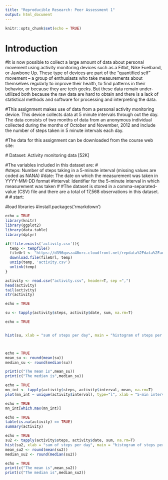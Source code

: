 ```yaml
---
title: "Reproducible Research: Peer Assessment 1"
output: html_document
---
```


```r
knitr::opts_chunk$set(echo = TRUE)
```


# Introduction

#It is now possible to collect a large amount of data about personal movement using activity monitoring devices such as a Fitbit, Nike Fuelband, or Jawbone Up. These type of devices are part of the “quantified self” movement – a group of enthusiasts who take measurements about themselves regularly to improve their health, to find patterns in their behavior, or because they are tech geeks. But these data remain under-utilized both because the raw data are hard to obtain and there is a lack of statistical methods and software for processing and interpreting the data.

#This assignment makes use of data from a personal activity monitoring device. This device collects data at 5 minute intervals through out the day. The data consists of two months of data from an anonymous individual collected during the months of October and November, 2012 and include the number of steps taken in 5 minute intervals each day.

#The data for this assignment can be downloaded from the course web site:
  
 # Dataset: Activity monitoring data [52K]

#The variables included in this dataset are:
#   
#steps: Number of steps taking in a 5-minute interval (missing values are coded as NA\color{red}{\verb|NA|}NA)
#date: The date on which the measurement was taken in YYYY-MM-DD format
#interval: Identifier for the 5-minute interval in which measurement was taken
# 
#The dataset is stored in a comma-separated-value (CSV) file and there are a total of 17,568 observations in this dataset.
# 
# start:
  
#load libraries
#install.packages('rmarkdown')

```r

echo = TRUE
library(knitr)
library(ggplot2)
library(data.table)
library(dplyr)

if(!file.exists('activity.csv')){
  temp <- tempfile()
  fileUrl <- "https://d396qusza40orc.cloudfront.net/repdata%2Fdata%2Factivity.zip"
  download.file(fileUrl, temp)
  unzip(temp, 'activity.csv')
  unlink(temp)
}

activity <- read.csv("activity.csv", header=T, sep =",")
head(activity)
tail(activity)
str(activity)

echo = TRUE

su <- tapply(activity$steps, activity$date, sum, na.rm=T)

echo = TRUE


hist(su, xlab = "sum of steps per day", main = "histogram of steps per day")



echo = TRUE
mean_su <- round(mean(su))
median_su <- round(median(su))

print(c("The mean is",mean_su))
print(c("The median is",median_su))

echo = TRUE
mn_int <- tapply(activity$steps, activity$interval, mean, na.rm=T)
plot(mn_int ~ unique(activity$interval), type="l", xlab = "5-min interval")

echo = TRUE
mn_int[which.max(mn_int)]

echo = TRUE
table(is.na(activity) == TRUE)
summary(activity)

echo = TRUE
su2 <- tapply(activity$steps, activity$date, sum, na.rm=T)
hist(su2, xlab = "sum of steps per day", main = "histogram of steps per day")
mean_su2 <- round(mean(su2))
median_su2 <- round(median(su2))

echo = TRUE
print(c("The mean is",mean_su2))
print(c("The median is",median_su2))

```



